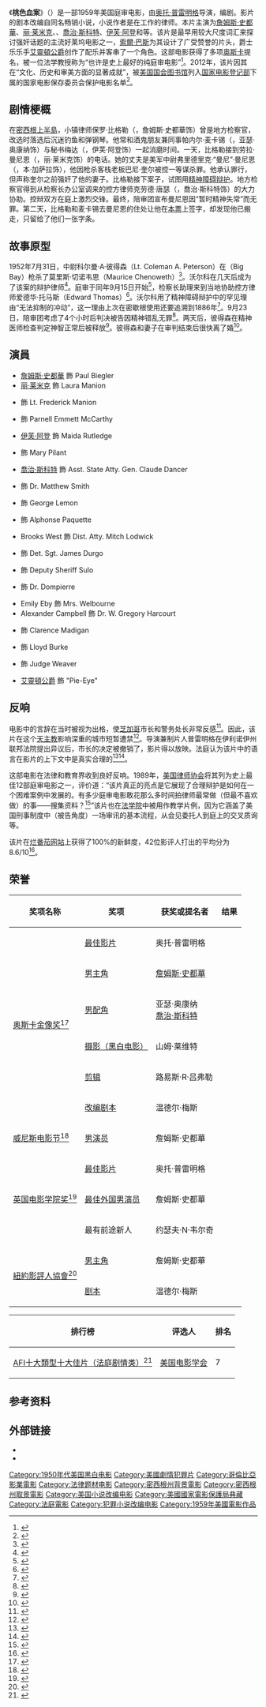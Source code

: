 {{noteTA
|G1=Show
|G2=Movie
|1=zh-cn:斯图尔特;zh-hk:史超活;zh-tw:史都華
|2=zh-cn:詹姆斯;zh-hk:占士;zh-tw:詹姆斯
|3=zh-cn:密歇根;zh-hk:密芝根;zh-tw:密西根
}}
{{Infobox film
| name           = 桃色血案<br>{{lang|en|''Anatomy of a Murder''}}
| image          = AnatomyMurder2.jpg
| caption        = [[索爾·巴斯|索爾·巴斯]]设计的剧场版海报
| director       = [[奥托·普雷明格|奥托·普雷明格]]
| producer       = 奥托·普雷明格
| screenplay     = {{link-en|温德尔·梅斯|Wendell Mayes}}
| based_on     = ''Anatomy of a Murder''<br />作者－{{link-en|约翰·D·沃尔科|John D. Voelker}}
| starring       = [[詹姆斯·史都華|詹姆斯·史都華]]<br />[[丽·莱米克|丽·莱米克]]<br />{{link-en|本·加萨拉|Ben Gazzara}}<br />{{link-en|阿瑟·奧康納|Arthur O'Connell}}<br />[[喬治·坎貝爾·斯科特|喬治·斯科特]]
| music          = [[艾靈頓公爵|艾靈頓公爵]]
| cinematography = {{link-en|山姆·莱维特|Sam Leavitt}}
| editing        = {{link-en|路易斯·R·吕弗勒|Louis R. Loeffler}}
| studio         = 凯尔乐制作公司（Carlyle Productions）
| distributor    = [[哥倫比亞電影公司|哥倫比亞電影公司]]
| released       = {{Film date|1959|7|1}}
| runtime        = 160分钟
| country        = 美国
| language       = 英语
| gross          = $11,000,000}}
《'''桃色血案'''》（{{lang-en|''Anatomy of a Murder''}}）是一部1959年美国庭审电影，由[[奥托·普雷明格|奥托·普雷明格]]导演，{{link-en|温德尔·梅斯|Wendell Mayes}}编剧。影片的剧本改编自同名畅销小说，小说作者{{link-en|约翰·D·沃尔科|John D. Voelker}}是在{{link-en|密歇根最高法院|Michigan Supreme Court}}工作的律师。本片主演为[[詹姆斯·史都華|詹姆斯·史都華]]、[[丽·莱米克|丽·莱米克]]、{{link-en|本·加萨拉|Ben Gazzara}}、[[喬治·坎貝爾·斯科特|喬治·斯科特]]、[[伊芙·阿登|伊芙·阿登]]和{{link-en|凯瑟琳·格兰特|Kathryn Crosby}}等。该片是最早用较大尺度词汇来探讨强奸话题的主流好莱坞电影之一，[[索爾·巴斯|索爾·巴斯]]为其设计了广受赞誉的片头，爵士乐乐手[[艾靈頓公爵|艾靈頓公爵]]创作了配乐并客串了一个角色。这部电影获得了多项[[奥斯卡|奥斯卡]]提名，被一位法学教授称为“也许是史上最好的纯庭审电影”<ref name="usfca.edu">{{cite web|url=http://www.usfca.edu/pj/articles/anatomy.htm|last=Asimow|first=Michael|title=''Picturing Justice'' film review from a legal perspective|date=February 1998|deadurl=yes|archiveurl=https://web.archive.org/web/20100303070430/http://www.usfca.edu/pj/articles/anatomy.htm|archivedate=2010-03-03}}</ref>。2012年，该片因其在“文化、历史和审美方面的显著成就”，被[[國會圖書館_(美國)|美国国会图书馆]]列入[[国家电影登记部|国家电影登记部]]下属的国家电影保存委员会保护电影名单<ref>{{cite news|last=King|first=Susan|url=http://www.latimes.com/entertainment/movies/moviesnow/la-et-mn-national-film-registry-20121217,0,1057524.story|title=National Film Registry selects 25 films for preservation|work=[[Los_Angeles_Times|Los Angeles Times]]|date=2012-12-19|accessdate=2016-01-28|archive-date=2013-03-06|archive-url=https://web.archive.org/web/20130306160304/http://www.latimes.com/entertainment/movies/moviesnow/la-et-mn-national-film-registry-20121217,0,1057524.story|dead-url=no}}</ref>。

== 剧情梗概 ==
在[[密西根上半島|密西根上半島]]，小镇律师保罗·比格勒（{{lang|en|Paul Biegler}}，詹姆斯·史都華饰）曾是地方检察官，改选时落选后沉迷钓鱼和弹钢琴。他常和酒鬼朋友兼同事帕内尔·麦卡锡（{{lang|en|Parnell McCarthy}}，亚瑟·奥康纳饰）与秘书梅达（{{lang|en|Maida}}，伊芙·阿登饰）一起消磨时间。一天，比格勒接到劳拉·曼尼恩（{{lang|en|Laura Manion}}，丽·莱米克饰）的电话。她的丈夫是美军中尉弗里德里克·“曼尼”·曼尼恩（{{lang|en|Frederick "Manny" Manion}}，本·加萨拉饰），他因枪杀客栈老板巴尼·奎尔被控一等谋杀罪。他承认罪行，但声称奎尔之前强奸了他的妻子。比格勒接下案子，试图用[[精神障碍辩护|精神障碍辩护]]。地方检察官得到从检察长办公室调来的控方律师克劳德·唐瑟（{{lang|en|Claude Dancer}}，喬治·斯科特饰）的大力协助。控辩双方在庭上激烈交锋。最终，陪审团宣布曼尼恩因“暂时精神失常”而无罪。第二天，比格勒和麦卡锡去曼尼恩的住处让他在[[本票|本票]]上签字，却发现他已搬走，只留给了他们一张字条。

== 故事原型 ==
1952年7月31日，中尉科尔曼·A·彼得森（Lt. Coleman A. Peterson）在{{link-en|大海湾 (密歇根)|Big Bay, Michigan|密歇根大海湾地区}}（Big Bay）枪杀了莫里斯·切诺韦思（Maurice Chenoweth）<ref>{{cite news |title= Army Officer Held for Murder of Big Bay Tavern Proprietor: 'Mike' Chenoweth, Former State Policeman, Slain Following Alleged Rape |work= [[The_Mining_Journal|The Mining Journal]] |location= Marquette, MI |date= 1952-07-31 |page= 1 |issn= 0898-4964}}</ref>。沃尔科在几天后成为了该案的辩护律师<ref>{{cite news |title= Atty. Voelker Retained by Lt. Peterson |work= The Mining Journal |location= Marquette, MI |date= 1952-08-05 |page=2 |issn= 0898-4964}}</ref>。庭审于同年9月15日开始<ref>{{cite news |title= Judge Arch Allows Motion by Prosecutor for Additional Witness in Murder Case |work= The Mining Journal |location= Marquette, MI |date= 1952-09-15 |page=2 |issn= 0898-4964}}</ref>，检察长助理来到当地协助控方律师爱德华·托马斯（Edward Thomas）<ref>{{cite AV media |last= Pepin |first= John |year= 2009 |title= Anatomy '59: The Making of a Classic Motion Picture |type= DVD |location= Marquette, MI |publisher= [[WNMU-TV|WNMU-TV]] |at= 13:45}}</ref>。沃尔科用了精神障碍辩护中的罕见理由“无法抑制的冲动”，这一理由上次在密歇根使用还要追溯到1886年<ref>{{cite journal |last= Thomson |first= Kimberley Reed |date= February 2003 |title= The Untimely Death of Michigan's Diminished Capacity Defense |journal= [[Michigan_Bar_Journal|Michigan Bar Journal]] |volume= 82 |issue= 2 |pages= 17–19 |issn= 0164-3576}}</ref>。9月23日，陪审团考虑了4个小时后判决被告因精神错乱无罪<ref>{{cite news |title= Lt. Peterson Not Guilty Because of Insanity |work= The Mining Journal |location= Marquette, MI |date= 1952-09-23 |page= 1 |issn= 0898-4964}}</ref>。两天后，彼得森在精神医师检查判定神智正常后被释放<ref>{{cite news |title= Last Chapter Written in Murder Case: Judge Frees Lt. Peterson from Custody |work= The Mining Journal |location= Marquette, MI |date= 1952-09-25 |page=2 |issn= 0898-4964}}</ref>。彼得森和妻子在审判结束后很快离了婚<ref>{{cite news |last= Krajicek |first= David |date= 2009-01-17 |title= Killing of Michigan Bar Owner in 1952 Inspired Film 'Anatomy of a Murder' |url= http://www.mydailynews.com/news/crime/killing-michigan-bar-owner-1952-inspired-film-anatomy-murder-article-1.423705?print |work= [[Daily_News_(New_York)|Daily News]] |location= New York |access-date= 2013-09-11 }}{{dead link|date=2018年1月 |bot=InternetArchiveBot |fix-attempted=yes }}</ref>。

== 演員 ==
* [[詹姆斯·史都華|詹姆斯·史都華]] 飾 Paul Biegler
* [[丽·莱米克|丽·莱米克]] 飾 Laura Manion
* {{link-en|本·加萨拉|Ben Gazzara}} 飾 Lt. Frederick Manion
* {{link-en|阿瑟·奧康納|Arthur O'Connell}} 飾 Parnell Emmett McCarthy
* [[伊芙·阿登|伊芙·阿登]] 飾 Maida Rutledge
* {{link-en|凯瑟琳·格兰特|Kathryn Crosby}} 飾 Mary Pilant
* [[喬治·坎貝爾·斯科特|喬治·斯科特]] 飾 Asst. State Atty. Gen. Claude Dancer
* {{link-en|Orson Bean|Orson Bean}} 飾 Dr. Matthew Smith
* {{link-en|Russ Brown (actor)|Russ Brown (actor)|Russ Brown}} 飾 George Lemon
* {{link-en|莫瑞·漢密爾頓|Murray Hamilton}} 飾 Alphonse Paquette
* Brooks West 飾 Dist. Atty. Mitch Lodwick
* {{link-en|肯·林奇|Ken Lynch}} 飾 Det. Sgt. James Durgo
* {{link-en|John Qualen|John Qualen}} 飾 Deputy Sheriff Sulo
* {{link-en|Howard McNear|Howard McNear}} 飾 Dr. Dompierre
* Emily Eby 飾 Mrs. Welbourne
* Alexander Campbell 飾 Dr. W. Gregory Harcourt
* {{link-en|吉米·康林|Jimmy Conlin}} 飾 Clarence Madigan
* {{link-en|Joseph Kearns|Joseph Kearns}} 飾 Lloyd Burke
* {{link-en|Joseph N. Welch|Joseph N. Welch}} 飾 Judge Weaver
* [[艾靈頓公爵|艾靈頓公爵]] 飾 "Pie-Eye"

== 反响 ==
电影中的言辞在当时被视为出格，使[[芝加哥|芝加哥]]市长和警务处长非常反感<ref name="Shaul2">{{cite journal|url=http://www.michiganhistorymagazine.com/features/discmich/anatomy.pdf|last1=Shaul|first1=Richard D.|title=Anatomy of a Murder|publisher=Michigan History|date=November–December 2001|page=89|format=PDF|archiveurl=https://wayback.archive-it.org/418/20061220154411/http://www.michiganhistorymagazine.com/features/discmich/anatomy.pdf|accessdate=2011-12-07|archivedate=2006-12-20|deadurl=yes}}</ref>。因此，该片在这个[[天主教|天主教]]影响深重的城市短暂遭禁<ref name="time.com">{{cite journal|url=http://www.time.com/time/magazine/article/0,9171,869178,00.html|title=Cinema: The New Pictures, July 13, 1959|journal=[[Time_(magazine)|Time Magazine]]|date=1959-07-13|access-date=2016-01-28|archive-date=2013-08-27|archive-url=https://web.archive.org/web/20130827155938/http://www.time.com/time/magazine/article/0,9171,869178,00.html|dead-url=no}}</ref>。导演兼制片人普雷明格在伊利诺伊州联邦法院提出异议后，市长的决定被撤销了，影片得以放映。法庭认为该片中的语言在影片的上下文中是真实合理的<ref>{{cite book|title=The Face on the Cutting Room Floor|url=https://archive.org/details/faceoncuttingr00schu|first=Murray|last=Schumach|publisher=[[William_Morrow_and_Company|William Morrow and Company]]|year=1964}}</ref><ref>{{cite web|url=http://news.google.com/newspapers?id=8pQuAAAAIBAJ&sjid=OUgDAAAAIBAJ&pg=7156,1608730|title=Chicago Loses Bid to Censor Movie|work=[[The_Deseret_News|The Deseret News]]|date=1959-07-09|accessdate=2011-10-28|archive-date=2017-05-17|archive-url=https://web.archive.org/web/20170517115339/https://news.google.com/newspapers?id=8pQuAAAAIBAJ&sjid=OUgDAAAAIBAJ&pg=7156,1608730|dead-url=no}}</ref>。

这部电影在法律和教育界收到良好反响。1989年，[[美国律师协会|美国律师协会]]将其列为史上最佳12部庭审电影之一，评价道：“该片真正的亮点是它展现了合理辩护是如何在一个困难案例中发展的。有多少庭审电影敢花那么多时间拍律师最常做（但最不喜欢做）的事——搜集资料？<ref>{{cite journal |last= Verrone |first= Patric M. |url= https://books.google.com/books?id=SpLZT79-g5IC&pg=PA96&lpg=PA96 |title= The 12 Best Trial Movies |journal= [[American_Bar_Association_Journal|ABA Journal]] |date= November 1989 |volume= 75 |issue= 11 |pages= 96–100 |issn= 0747-0088 |access-date= 2015-06-10 |via= [[Google_Books|Google Books]] |archive-date= 2015-09-04 |archive-url= https://web.archive.org/web/20150904093529/https://books.google.com/books?id=SpLZT79-g5IC&pg=PA96&lpg=PA96 |dead-url= no }}</ref>”该片也在[[法学院|法学院]]中被用作教学片例，因为它涵盖了美国刑事制度中（被告角度）一场审讯的基本流程，从会见委托人到庭上的交叉质询等。

该片在[[爛番茄|烂番茄网站]]上获得了100%的新鲜度，42位影评人打出的平均分为8.6/10<ref>{{cite web|url=http://www.rottentomatoes.com/m/anatomy_of_a_murder|title=Anatomy of a Murder|work=Rotten Tomatoes|accessdate=2013-07-14|archive-date=2010-05-21|archive-url=https://web.archive.org/web/20100521050216/http://www.rottentomatoes.com/m/anatomy_of_a_murder/|dead-url=no}}</ref>。

== 荣誉 ==
{| class="wikitable" style="font-size: 95%;"
|-
! 奖项名称
! 奖项
! 获奖或提名者
! 结果
|-
| rowspan="6" | [[奥斯卡金像奖|奥斯卡金像奖]]<ref>{{citeweb|url=https://www.oscars.org/oscars/ceremonies/1960|title=THE 32ND ACADEMY AWARDS|website=oscar.org|accessdate=2016-01-28|archive-date=2011-07-06|archive-url=https://web.archive.org/web/20110706094204/http://www.oscars.org/awards/academyawards/legacy/ceremony/32nd-winners.html|dead-url=no}}</ref>
| [[奥斯卡最佳影片奖|最佳影片]]
| 奥托·普雷明格
| {{Nom}}
|-
| [[奥斯卡最佳男主角奖|男主角]]
| [[詹姆斯·史都華|詹姆斯·史都華]]
| {{Nom}}
|-
| [[奥斯卡最佳男配角奖|男配角]]
| 亚瑟·奥康纳<br>[[喬治·坎貝爾·斯科特|喬治·斯科特]]
| {{Nom}}
|-
| [[奥斯卡最佳摄影奖|摄影（黑白电影）]]
| 山姆·莱维特
| {{Nom}}
|-
| [[奥斯卡最佳剪辑奖|剪辑]]
| 路易斯·R·吕弗勒
| {{Nom}}
|-
| [[奧斯卡最佳改編劇本獎|改编剧本]]
| 温德尔·梅斯
| {{Nom}}
|-
|[[威尼斯电影节|威尼斯电影节]]<ref>{{cite web|title=Volpi Cup for Best Actor|url=http://www.carnivalofvenice.com/the-city/events-in-venice/venice-film-festival/awards-and-acknowledgements/volpi-cup/volpi-cup-for-best-actor?lang=en|website=carnivalofvenice.com|accessdate=2016-01-28|archive-url=https://web.archive.org/web/20170826024719/http://www.carnivalofvenice.com/the-city/events-in-venice/venice-film-festival/awards-and-acknowledgements/volpi-cup/volpi-cup-for-best-actor?lang=en|archive-date=2017-08-26|dead-url=yes}}</ref>
|[[最佳演员奖_(威尼斯电影节)|男演员]]
|詹姆斯·史都華
|{{Won}}
|-
| rowspan="3" | [[英国电影学院奖|英国电影学院奖]]<ref>{{cite web|title=Awards in 1960|url=http://awards.bafta.org/award/1960/film|website=bafta.org|accessdate=2016-01-28|archive-date=2016-03-05|archive-url=https://web.archive.org/web/20160305020939/http://awards.bafta.org/award/1960/film|dead-url=no}}</ref>
| [[英国电影学院奖最佳影片|最佳影片]]
|  奥托·普雷明格
| {{Nom}}
|-
| [[英國電影學院獎最佳男主角|最佳外国男演员]]
| 詹姆斯·史都華
| {{Nom}}
|-
| 最有前途新人
| 约瑟夫·N·韦尔奇
| {{Nom}}
|-
| rowspan="2" | [[紐約影評人協會|紐約影評人協會]]<ref>{{cite web|title=Awards in 1959|url=http://www.nyfcc.com/awards/?awardyear=1959|website=nyfcc.com|accessdate=2016-01-28|archive-date=2015-12-23|archive-url=https://web.archive.org/web/20151223032350/http://www.nyfcc.com/awards/?awardyear=1959|dead-url=no}}</ref>
| [[纽约影评人协会奖最佳男主角|男主角]]
| 詹姆斯·史都華
| {{Won}}
|-
| [[纽约影评人协会奖最佳剧本|剧本]]
| 温德尔·梅斯
| {{Won}}
|}

{| class="wikitable"
|-
! 排行榜 !! 评选人 !! 排名
|-
| [[AFI十大類型十大佳片#.E6.B3.95.E5.BA.AD.E5.8A.87.E6.83.85.E7.89.87|AFI十大類型十大佳片（法庭剧情类）]]<ref>{{cite web|title=Courtroom Top 10|url=http://www.afi.com/10top10/category.aspx?cat=9|website=afi.com|publisher=AFI|accessdate=2016-01-28|archive-date=2015-12-20|archive-url=https://web.archive.org/web/20151220151449/http://afi.com/10top10/category.aspx?cat=9|dead-url=no}}</ref>|| [[美国电影学会|美国电影学会]] || 7
|}

== 参考资料 ==
{{Reflist|2}}

== 外部链接 ==
* {{douban}}
* {{IMDb title|0052561}}

{{DEFAULTSORT:Anatomy Of A Murder}}
[[Category:1950年代美国黑白电影|Category:1950年代美国黑白电影]]
[[Category:美國劇情犯罪片|Category:美國劇情犯罪片]]
[[Category:哥倫比亞影業電影|Category:哥倫比亞影業電影]]
[[Category:法律题材电影|Category:法律题材电影]]
[[Category:密西根州背景電影|Category:密西根州背景電影]]
[[Category:密西根州取景電影|Category:密西根州取景電影]]
[[Category:美国小说改编电影|Category:美国小说改编电影]]
[[Category:美國國家電影保護局典藏|Category:美國國家電影保護局典藏]]
[[Category:法庭電影|Category:法庭電影]]
[[Category:犯罪小说改编电影|Category:犯罪小说改编电影]]
[[Category:1959年美國電影作品|Category:1959年美國電影作品]]